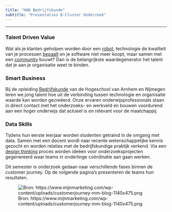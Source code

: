 ```yaml
---
title: "HAN Bedrijfskunde"
subtitle: "Presentaties B-Cluster Onderzoek"
---
```


<hr>
### Talent Driven Value

Wat als je klanten geholpen worden door een [robot](https://youtu.be/JvbHu_bVa_g), technologie de kwaliteit van je processen [bepaalt](https://youtu.be/4DKrcpa8Z_E) en je software niet meer koopt, maar samen met een [community](https://youtu.be/w3jLJU7DT5E) bouwt? Dan is de belangrijkste waardegenerator het talent dat je aan je organisatie weet te binden.

### Smart Business

Bij de opleiding [Bedrijfskunde](https://www.han.nl/opleidingen/bachelor/bedrijfskunde/vt/) van de Hogeschool van Arnhem en Nijmegen leren we jong talent hoe uit de verbinding tussen technologie en organisatie waarde kan worden gecreëerd. Onze ervaren onderwijsprofessionals staan in direct contact met het onderzoeks- en werkveld en bouwen voordurend aan een hoger onderwijs dat actueel is en relevant voor de maatchappij.

### Data Skills

Tijdens hun eerste leerjaar worden studenten getraind in de omgang met data. Samen met een docent wordt naar recente wetenschappelijke kennis gezocht en worden relaties met de bedrijfskundige praktijk verkend. Via een [design thinking](https://dschool.stanford.edu/) proces worden ideëen voor onderzoeksprojecten gegenereerd waar teams in onderlinge coördinatie aan gaan werken.

Dit semester is onderzoek gedaan naar verschillende fases binnen de customer journey. Op de volgende pagina's presenteren de teams hun resultaten.

![Bron: https://www.mijnmarketing.com/wp-content/uploads/customerjourney-mm-blog-1140x475.png](https://www.mijnmarketing.com/wp-content/uploads/customerjourney-mm-blog-1140x475.png)
